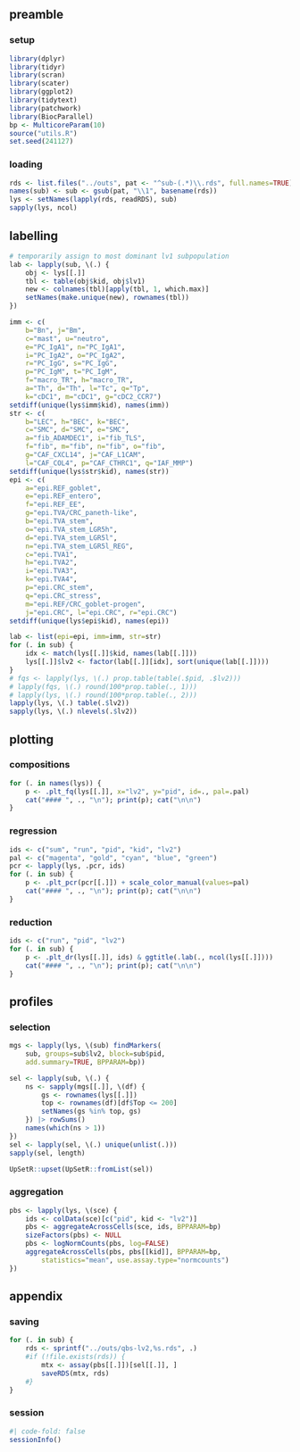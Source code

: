 ## preamble

### setup

```r
library(dplyr)
library(tidyr)
library(scran)
library(scater)
library(ggplot2)
library(tidytext)
library(patchwork)
library(BiocParallel)
bp <- MulticoreParam(10)
source("utils.R")
set.seed(241127)
```

### loading

```r
rds <- list.files("../outs", pat <- "^sub-(.*)\\.rds", full.names=TRUE)
names(sub) <- sub <- gsub(pat, "\\1", basename(rds))
lys <- setNames(lapply(rds, readRDS), sub)
sapply(lys, ncol)
```

## labelling

```r
# temporarily assign to most dominant lv1 subpopulation
lab <- lapply(sub, \(.) {
    obj <- lys[[.]]
    tbl <- table(obj$kid, obj$lv1)
    new <- colnames(tbl)[apply(tbl, 1, which.max)]
    setNames(make.unique(new), rownames(tbl))
})
```

```r
imm <- c(
    b="Bn", j="Bm", 
    c="mast", u="neutro", 
    e="PC_IgA1", n="PC_IgA1", 
    i="PC_IgA2", o="PC_IgA2", 
    r="PC_IgG", s="PC_IgG", 
    p="PC_IgM", t="PC_IgM",
    f="macro_TR", h="macro_TR", 
    a="Th", d="Th", l="Tc", q="Tp",
    k="cDC1", m="cDC1", g="cDC2_CCR7")
setdiff(unique(lys$imm$kid), names(imm))
str <- c(
    b="LEC", h="BEC", k="BEC", 
    c="SMC", d="SMC", e="SMC",
    a="fib_ADAMDEC1", i="fib_TLS", 
    f="fib", m="fib", n="fib", o="fib",
    g="CAF_CXCL14", j="CAF_L1CAM", 
    l="CAF_COL4", p="CAF_CTHRC1", q="IAF_MMP")
setdiff(unique(lys$str$kid), names(str))
epi <- c(
    a="epi.REF_goblet",
    e="epi.REF_entero",
    f="epi.REF_EE",
    g="epi.TVA/CRC_paneth-like",
    b="epi.TVA_stem",
    o="epi.TVA_stem_LGR5h",
    d="epi.TVA_stem_LGR5l",
    n="epi.TVA_stem_LGR5l_REG",
    c="epi.TVA1",
    h="epi.TVA2",
    i="epi.TVA3",
    k="epi.TVA4",
    p="epi.CRC_stem",
    q="epi.CRC_stress",
    m="epi.REF/CRC_goblet-progen",
    j="epi.CRC", l="epi.CRC", r="epi.CRC")
setdiff(unique(lys$epi$kid), names(epi))

lab <- list(epi=epi, imm=imm, str=str)
for (. in sub) {
    idx <- match(lys[[.]]$kid, names(lab[[.]]))
    lys[[.]]$lv2 <- factor(lab[[.]][idx], sort(unique(lab[[.]])))
}
# fqs <- lapply(lys, \(.) prop.table(table(.$pid, .$lv2)))
# lapply(fqs, \(.) round(100*prop.table(., 1)))
# lapply(lys, \(.) round(100*prop.table(., 2)))
lapply(lys, \(.) table(.$lv2))
sapply(lys, \(.) nlevels(.$lv2))
```

## plotting

### compositions

::: {.panel-tabset}

```r
for (. in names(lys)) {
    p <- .plt_fq(lys[[.]], x="lv2", y="pid", id=., pal=.pal)
    cat("#### ", ., "\n"); print(p); cat("\n\n")
}
```

:::

### regression

::: {.panel-tabset}

```r
ids <- c("sum", "run", "pid", "kid", "lv2")
pal <- c("magenta", "gold", "cyan", "blue", "green")
pcr <- lapply(lys, .pcr, ids)
for (. in sub) {
    p <- .plt_pcr(pcr[[.]]) + scale_color_manual(values=pal)
    cat("#### ", ., "\n"); print(p); cat("\n\n")
}
```

:::

### reduction

::: {.panel-tabset}

```r
ids <- c("run", "pid", "lv2")
for (. in sub) {
    p <- .plt_dr(lys[[.]], ids) & ggtitle(.lab(., ncol(lys[[.]])))
    cat("#### ", ., "\n"); print(p); cat("\n\n")
}
```

:::

## profiles

### selection

```r
mgs <- lapply(lys, \(sub) findMarkers(
    sub, groups=sub$lv2, block=sub$pid,
    add.summary=TRUE, BPPARAM=bp))
```

```r
sel <- lapply(sub, \(.) {
    ns <- sapply(mgs[[.]], \(df) {
        gs <- rownames(lys[[.]])
        top <- rownames(df)[df$Top <= 200]
        setNames(gs %in% top, gs)
    }) |> rowSums()
    names(which(ns > 1))
})
sel <- lapply(sel, \(.) unique(unlist(.)))
sapply(sel, length)
```

```r
UpSetR::upset(UpSetR::fromList(sel))
```

### aggregation

```r
pbs <- lapply(lys, \(sce) {
    ids <- colData(sce)[c("pid", kid <- "lv2")]
    pbs <- aggregateAcrossCells(sce, ids, BPPARAM=bp)
    sizeFactors(pbs) <- NULL
    pbs <- logNormCounts(pbs, log=FALSE)
    aggregateAcrossCells(pbs, pbs[[kid]], BPPARAM=bp,
        statistics="mean", use.assay.type="normcounts")
})
```

## appendix

### saving

```r
for (. in sub) {
    rds <- sprintf("../outs/qbs-lv2,%s.rds", .)
    #if (!file.exists(rds)) {
        mtx <- assay(pbs[[.]])[sel[[.]], ]
        saveRDS(mtx, rds)
    #}
}
```

::: {.callout-note icon=false, collapse=true}

### session

```r
#| code-fold: false
sessionInfo()
```

:::